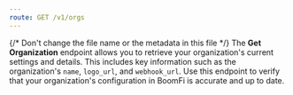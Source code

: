 ```yaml
---
route: GET /v1/orgs
---
```


{/* Don't change the file name or the metadata in this file */}
The **Get Organization** endpoint allows you to retrieve your organization's current settings and details. This includes key information such as the organization's `name`, `logo_url`, and `webhook_url`. Use this endpoint to verify that your organization's configuration in BoomFi is accurate and up to date.
      


